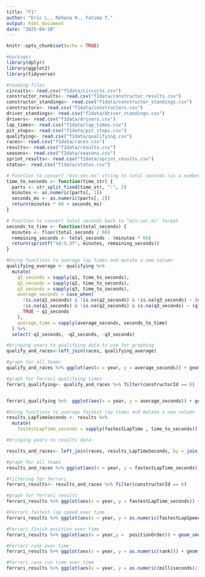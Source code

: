 ```yaml
---
title: "F1"
author: "Eric L., Rehana H., Fatima T."
output: html_document
date: "2025-04-10"
---
```


```r
knitr::opts_chunk$set(echo = TRUE)
```


```r
#packages
library(dplyr)
library(ggplot2)
library(tidyverse)
```

```r
#reading files
circuits<- read.csv("f1data/circuits.csv")
constructor_results<- read.csv("f1data/constructor_results.csv")
constructor_standings<- read.csv("f1data/constructor_standings.csv")
constructors<- read.csv("f1data/constructors.csv")
driver_standings<- read.csv("f1data/driver_standings.csv")
drivers<- read.csv("f1data/drivers.csv")
lap_times<- read.csv("f1data/lap_times.csv")
pit_stops<- read.csv("f1data/pit_stops.csv")
qualifying<- read.csv("f1data/qualifying.csv")
races<- read.csv("f1data/races.csv")
results<- read.csv("f1data/results.csv")
seasons<- read.csv("f1data/seasons.csv")
sprint_results<- read.csv("f1data/sprint_results.csv")
status<- read.csv("f1data/status.csv")


```


```r
# Function to convert "min:sec.ms" string to total seconds (as a number)
time_to_seconds <- function(time_str) {
  parts <- str_split_fixed(time_str, ":", 2)
  minutes <- as.numeric(parts[, 1])
  seconds_ms <- as.numeric(parts[, 2])
  return(minutes * 60 + seconds_ms)
}

# Function to convert total seconds back to "min:sec.ms" format
seconds_to_time <- function(total_seconds) {
  minutes <- floor(total_seconds / 60)
  remaining_seconds <- total_seconds - (minutes * 60)
  return(sprintf("%d:%.3f", minutes, remaining_seconds))
}
```

```r
#Using functions to average lap times and mutate a new column
qualifying_average <- qualifying %>%
  mutate(
    q1_seconds = sapply(q1, time_to_seconds),
    q2_seconds = sapply(q2, time_to_seconds),
    q3_seconds = sapply(q3, time_to_seconds),
    average_seconds = case_when(
      !is.na(q1_seconds) & !is.na(q2_seconds) & !is.na(q3_seconds) ~ (q1_seconds + q2_seconds + q3_seconds) / 3,
      !is.na(q1_seconds) & !is.na(q2_seconds) & is.na(q3_seconds) ~ (q1_seconds + q2_seconds) / 2,
      TRUE ~ q1_seconds 
    ),
    average_time = sapply(average_seconds, seconds_to_time)
  ) %>%
  select(-q1_seconds, -q2_seconds, -q3_seconds)
```


```r
#bringing years to qualifying data to use for graphing
qualify_and_races<-left_join(races, qualifying_average)
```


```r
#graph for all teams
qualify_and_races %>% ggplot(aes(x = year, y = average_seconds)) + geom_smooth()

```

```r

#graph for ferrari qualifying times
ferrari_qualifying<- qualify_and_races %>% filter(constructorId == 6)


ferrari_qualifying %>%  ggplot(aes(x = year, y = average_seconds)) + geom_smooth()
```
```r
#Using functions to average fastest lap times and mutate a new column
results_LapTimeSeconds <- results %>%
  mutate(
    fastestLapTime_seconds = sapply(fastestLapTime , time_to_seconds))
```


```r
#bringing years to results data

results_and_races<- left_join(races, results_LapTimeSeconds, by = join_by(raceId))

```


```r
#graph for all teams
results_and_races %>% ggplot(aes(x = year, y = fastestLapTime_seconds)) + geom_smooth()
```

```r
#filtering for ferrari
ferrari_results<- results_and_races %>% filter(constructorId == 6)

#graph for ferrari results
ferrari_results %>% ggplot(aes(x = year, y = fastestLapTime_seconds)) + geom_smooth()
```

```r
#Ferrari fastest lap speed over time
ferrari_results %>% ggplot(aes(x = year, y = as.numeric(fastestLapSpeed))) + geom_smooth()
```

```r
#Ferrari finish position over time
ferrari_results %>% ggplot(aes(x = year,y =  positionOrder)) + geom_smooth()
```

```r
#Ferrari rank over time
ferrari_results %>% ggplot(aes(x = year, y = as.numeric(rank))) + geom_smooth()
```

```r
#Ferrari race run time over time
ferrari_results %>% ggplot(aes(x = year, y = as.numeric(milliseconds)/3600000)) + geom_smooth()
```
